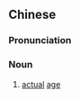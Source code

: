 {{also|足岁}}
==Chinese==
{{zh-forms|s=足岁}}

===Pronunciation===
{{zh-pron
|m=zúsuì
|c=zuk1 seoi3
|mn=qz:chiok-hèr/tp,xm:chiok-hè/kh,zz:chiok-hòe
|cat=noun
}}

===Noun===
{{zh-noun}}

# [[actual]] [[age]]